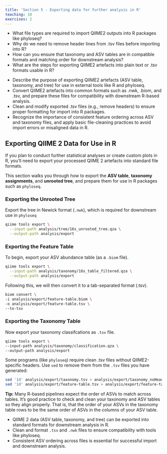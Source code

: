```yaml
---
title: 'Section 5 - Exporting data for further analysis in R'
teaching: 10
exercises: 2
---
```


:::::::::::::::::::::::::::::::::::::: questions 

- What file types are required to import QIIME2 outputs into R packages like phyloseq?
- Why do we need to remove header lines from .tsv files before importing into R?
- How can you ensure that taxonomy and ASV tables are in compatible formats and matching order for downstream analysis?
- What are the steps for exporting QIIME2 artefacts into plain text or .tsv formats usable in R?

::::::::::::::::::::::::::::::::::::::::::::::::

::::::::::::::::::::::::::::::::::::: objectives

- Describe the purpose of exporting QIIME2 artefacts (ASV table, taxonomy, and tree) for use in external tools like R and phyloseq.
- Convert QIIME2 artefacts into common formats such as .nwk, .biom, and .tsv, and prepare these files for compatibility with downstream R-based analysis.
- Clean and modify exported .tsv files (e.g., remove headers) to ensure proper formatting for import into R packages.
- Recognize the importance of consistent feature ordering across ASV and taxonomy files, and apply basic file-cleaning practices to avoid import errors or misaligned data in R. 

::::::::::::::::::::::::::::::::::::::::::::::::

## Exporting QIIME 2 Data for Use in R
If you plan to conduct further statistical analyses or create custom plots in R, you'll need to export your processed QIIME 2 artefacts into standard file formats.

This section walks you through how to export the **ASV table**, **taxonomy assignments**, and **unrooted tree**, and prepare them for use in R packages such as `phyloseq`.

### Exporting the Unrooted Tree
Export the tree in Newick format (`.nwk`), which is required for downstream use in `phyloseq`

```bash
qiime tools export \
  --input-path analysis/tree/16s_unrooted_tree.qza \
  --output-path analysis/export
```

### Exporting the Feature Table
To begin, export your ASV abundance table (as a `.biom` file).  

```bash
qiime tools export \
  --input-path analysis/taxonomy/16s_table_filtered.qza \
  --output-path analysis/export
```

Following this, we will then convert it to a tab-separated format (.tsv).

```bash
biom convert \
-i analysis/export/feature-table.biom \
-o analysis/export/feature-table.tsv \
--to-tsv
```

### Exporting the Taxonomy Table
Now export your taxonomy classifcations as `.tsv` file.

```bash
qiime tools export \
--input-path analysis/taxonomy/classification.qza \
--output-path analysis/export
```

Some programs (like `phyloseq`) require clean .tsv files without QIIME2-specific headers. Use `sed` to remove them from the `.tsv` files you have generated:
```bash
sed '1d' analysis/export/taxonomy.tsv > analysis/export/taxonomy_noHeader.tsv
sed '1d' analysis/export/feature-table.tsv > analysis/export/feature-table_noHeader.tsv
```

:::callout
**Tip:** Many R-based pipelines expect the order of ASVs to match across tables. It’s good practice to check and clean your taxonomy and ASV tables so they align properly. That is, that the order of your ASVs in the taxonomy table rows to be the same order of ASVs in the columns of your ASV table. 
:::

::::::::::::::::::::::::::::::::::::: keypoints 

- QIIME 2 data (ASV table, taxonomy, and tree) can be exported into standard formats for downstream analysis in R.
- Clean and format `.tsv` and `.nwk` files to ensure compatibility with tools like phyloseq.
- Consistent ASV ordering across files is essential for successful import and downstream analysis.

::::::::::::::::::::::::::::::::::::::::::::::::

